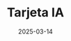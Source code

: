 ---
title: Tarjeta IA
description: Crea tu propia tarjeta de feliz cumpleanios con la ayuda de la ia
date: "2025-03-14"
url: https://hbd.boxvisoft.com/?n=Boxvi&p=DesarrolladorSoftwarey&g=masculino
published: true
repository: boxvi/feliz_cumpleanos
---